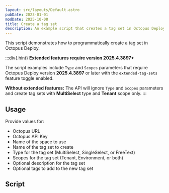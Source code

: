 ```yaml
---
layout: src/layouts/Default.astro
pubDate: 2023-01-01
modDate: 2025-10-08
title: Create a tag set
description: An example script that creates a tag set in Octopus Deploy.
---
```


This script demonstrates how to programmatically create a tag set in Octopus Deploy.

:::div{.hint}
**Extended features require version 2025.4.3897+**

The script examples include `Type` and `Scopes` parameters that require Octopus Deploy version **2025.4.3897** or later with the `extended-tag-sets` feature toggle enabled.

**Without extended features:** The API will ignore `Type` and `Scopes` parameters and create tag sets with **MultiSelect** type and **Tenant** scope only.
:::

## Usage

Provide values for:

- Octopus URL
- Octopus API Key
- Name of the space to use
- Name of the tag set to create
- Type for the tag set (MultiSelect, SingleSelect, or FreeText)
- Scopes for the tag set (Tenant, Environment, or both)
- Optional description for the tag set
- Optional tags to add to the new tag set

## Script

<CreateTagsetScripts />
